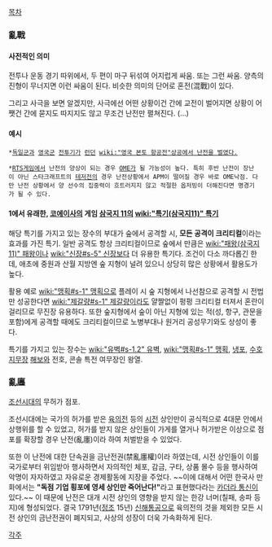 [[목차]]

=== 亂戰 ===
==== 사전적인 의미 ====
전투나 운동 경기 따위에서, 두 편이 마구 뒤섞여 어지럽게 싸움. 또는 그런 싸움. 양측의 진형이 무너지면 이런 싸움이 된다. 비슷한 의미의 단어로 혼전(混戰)이 있다.

그리고 사극을 보면 알겠지만, 사극에선 어떤 상황이건 간에 교전이 벌어지면 상황이 어쨋건 간에 묻지도 따지지도 않고 무조건 난전만 펼쳐진다. (...)
==== 예시 ====
 *[[독일군]]과 [[영국군]] [[전투기]]가 [[런던]] [[wiki:"영국 본토 항공전"상공에서 난전을 벌였다.]]

 *[[RTS]]게임에서 난전의 양상이 되는 경우 [[OME]]가 될 가능성이 높다. 특히 후반 난전이 장난이 아닌 스타크래프트의 [[테저전]]의 경우 난전상황에서 APM이 떨어질 경우 바로 OME낙점. 다만 난전 상황에서 양 선수의 집중력이 흐트러지지 않고 적절한 옵저빙이 더해진다면 명경기가 될 수 있다.
==== 1에서 유래한, [[코에이]]사의 게임 [[삼국지 11]]의 [[wiki:"특기(삼국지11)" 특기]] ==== 
해당 특기를 가지고 있는 장수의 부대가 숲에서 공격할 시, '''모든 공격이 크리티컬'''이라는 효과를 가진 특기. 일반 공격도 항상 크리티컬이므로 숲에서 만큼은 [[wiki:"패왕(삼국지11)" 패왕]]이나 [[wiki:"신장#s-5" 신장]]보다 더 유용한 특기다. 조건이 다소 까다롭긴 한데, 애초에 중원과 산월 지방엔 숲 지형이 널려 있으니 상당히 많은 상황에서 활용도가 높다. 

활용 예로 [[wiki:"맹획#s-1" 맹획]]으로 플레이 시 숲 지형에서 나선참으로 공격할 시 전법만 성공한다면 [[wiki:"제갈량#s-1" 제갈량]]이라도 얄짤없이 펑펑 크리티컬 터져서 혼란이 걸리므로 무진장 유용하다. 또한 숲지형에서 숲이 아닌 지형에 있는 적(성, 항구, 관문을 포함)에게 공격할 때에도 크리티컬이므로 노병부대나 원거리 공성무기와도 상성이 좋다.

특기를 가지고 있는 장수는 [[wiki:"유벽#s-1.2" 유벽]], [[wiki:"맹획#s-1" 맹획]], [[냉포]], [[수호지]]무장 [[해보]]와 전호, 콘솔 특전 여무장인 왕열.  
=== 亂廛 === 
[[조선]]시대의 무허가 점포.

조선시대에는 국가의 허가를 받은 [[육의전]] 등의 [[시전]] 상인만이 공식적으로 4대문 안에서 상행위를 할 수 있었고, 허가를 받지 않은 상인들이 가게를 열거나 허가받은 이상으로 점포를 확장할 경우 난전(亂廛)이라 하여 처벌받을 수 있었다. 

또한 이 난전에 대한 단속권을 금난전권(禁亂廛權)이라 하였는데, 시전 상인들이 이를 국가로부터 위임받아 행사하면서 자의적인 체포, 감금, 구타, 상품 몰수 등을 행사하여 악명이 자자하였고 자유로운 경제활동에 지장을 주었다. ~~이에 대해서 어떤 한국사 만화에서는 '''"독점 기업 횡포에 영세 상인만 죽어난다!"'''라고 표현했다라는 [[카더라 통신]]이 있다.~~ 이 때문에 난전은 대개 시전 상인의 영향을 받지 않는 한강 너머(칠패, 송파 등지)에 형성되었다. 결국 1791년([[정조]] 15년) [[신해통공]]으로 육의전의 것을 제외한 모든 시전 상인의 금난전권이 폐지되고, 사상의 성장이 더욱 가속화하게 된다.

[[각주]]
